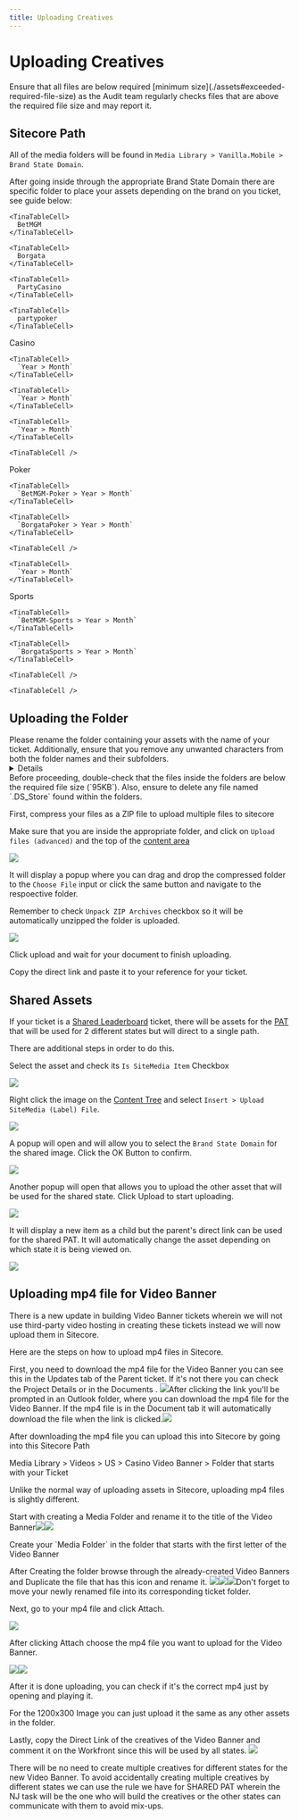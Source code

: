 ```yaml
---
title: Uploading Creatives
---
```


# Uploading Creatives

<Admonition type="tip" title="File Sizes">
  Ensure that all files are below required [minimum size](./assets#exceeded-required-file-size) as the Audit team regularly checks files that are above the required file size and may report it.
</Admonition>

## Sitecore Path

All of the media folders will be found in `Media Library > Vanilla.Mobile > Brand State Domain`.

After going inside through the appropriate Brand State Domain there are specific folder to place your assets depending on the brand on you ticket, see guide below:

<TinaTable topHeader={true} leftHeader={true}>
  <TinaTableRow>
    <TinaTableCell />

    <TinaTableCell>
      BetMGM
    </TinaTableCell>

    <TinaTableCell>
      Borgata
    </TinaTableCell>

    <TinaTableCell>
      PartyCasino
    </TinaTableCell>

    <TinaTableCell>
      partypoker
    </TinaTableCell>
  </TinaTableRow>

  <TinaTableRow>
    <TinaTableCell>
      Casino
    </TinaTableCell>

    <TinaTableCell>
      `Year > Month`
    </TinaTableCell>

    <TinaTableCell>
      `Year > Month`
    </TinaTableCell>

    <TinaTableCell>
      `Year > Month`
    </TinaTableCell>

    <TinaTableCell />
  </TinaTableRow>

  <TinaTableRow>
    <TinaTableCell>
      Poker
    </TinaTableCell>

    <TinaTableCell>
      `BetMGM-Poker > Year > Month`
    </TinaTableCell>

    <TinaTableCell>
      `BorgataPoker > Year > Month`
    </TinaTableCell>

    <TinaTableCell />

    <TinaTableCell>
      `Year > Month`
    </TinaTableCell>
  </TinaTableRow>

  <TinaTableRow>
    <TinaTableCell>
      Sports
    </TinaTableCell>

    <TinaTableCell>
      `BetMGM-Sports > Year > Month`
    </TinaTableCell>

    <TinaTableCell>
      `BorgataSports > Year > Month`
    </TinaTableCell>

    <TinaTableCell />

    <TinaTableCell />
  </TinaTableRow>
</TinaTable>

## Uploading the Folder

<Admonition type="note" title="Renaming your folder">
  Please rename the folder containing your assets with the name of your ticket. Additionally, ensure that you remove any unwanted characters from both the folder names and their subfolders.

  <Details summary="List of Unwanted Characters">
    ```
    / (Forward slash)
    \ (Backward slash)
    : (Colon)
    (Asterisk)
    ? (Question mark)
    " (Double quote)
    < (Less than)
    > (Greater than)
    | (Pipe)
    % (Percent)
    & (Ampersand)
    { (Left curly brace)
    } (Right curly brace)
    \ (Backslash)
    @ (At symbol)
    $ (Dollar sign)
    ! (Exclamation mark)
    ' (Single quote)
    ` (Backtick)
    = (Equal sign)
    (Plus sign)
    [ (Left square bracket)
    ] (Right square bracket)
    ```
  </Details>
</Admonition>

<Admonition type="warning" title="Note">
  Before proceeding, double-check that the files inside the folders are below the required file size (`95KB`). Also, ensure to delete any file named `.DS_Store` found within the folders.
</Admonition>

First, compress your files as a ZIP file to upload multiple files to sitecore

Make sure that you are inside the appropriate folder, and click on `Upload files (advanced)` and the top of the [content area](https://doc.sitecore.com/xp/en/users/100/sitecore-experience-platform/the-content-editor.html#:~\:text=contains%20no%20subitems.-,The%20content%20area,-The%20content%20area)

![](https://res.cloudinary.com/dlfu36fiw/image/upload/v1709887527/builds/assets/fzj6fjqqdcsjf7ps3fyf.png)

It will display a popup where you can drag and drop the compressed folder to the `Choose File` input or click the same button and navigate to the respoective folder.

Remember to check `Unpack ZIP Archives` checkbox so it will be automatically unzipped the folder is uploaded.

![](https://res.cloudinary.com/dlfu36fiw/image/upload/v1709887527/builds/assets/j118nghfyuluve3pdbrv.png)

Click upload and wait for your document to finish uploading.

Copy the direct link and paste it to your reference for your ticket.

## Shared Assets

If your ticket is a [Shared Leaderboard](#) ticket, there will be assets for the [PAT](#) that will be used for 2 different states but will direct to a single path.

There are additional steps in order to do this.

Select the asset and check its `Is SiteMedia Item` Checkbox

![](https://res.cloudinary.com/dlfu36fiw/image/upload/v1709887456/builds/assets/b7oc26dv17nmnp95cwdf.png)

Right click the image on the [Content Tree](https://doc.sitecore.com/xp/en/users/100/sitecore-experience-platform/the-content-editor.html#:~\:text=something%20like%20this%3A-,The%20content%20tree,-One%20of%20the) and select `Insert > Upload SiteMedia (Label) File`.

![](https://res.cloudinary.com/dlfu36fiw/image/upload/v1709887456/builds/assets/pfqq2r19pddck6xnztlt.png)

A popup will open and will allow you to select the `Brand State Domain` for the shared image. Click the OK Button to confirm.

![](https://res.cloudinary.com/dlfu36fiw/image/upload/v1709887460/builds/assets/qp50kpqop9obgj3rjhqk.png)

Another popup will open that allows you to upload the other asset that will be used for the shared state. Click Upload to start uploading.

![](https://res.cloudinary.com/dlfu36fiw/image/upload/v1709887526/builds/assets/mcwovwlc8jyi1tnwqiwi.png)

It will display a new item as a child but the parent's direct link can be used for the shared PAT. It will automatically change the asset depending on which state it is being viewed on.

![](https://res.cloudinary.com/dlfu36fiw/image/upload/v1709887526/builds/assets/mofz8289rzl8r0imjhhq.png)

## Uploading mp4 file for Video Banner

There is a new update in building Video Banner tickets wherein we will not use third-party video hosting in creating these tickets instead we will now upload them in Sitecore.

Here are the steps on how to upload mp4 files in Sitecore.

First, you need to download the mp4 file for the Video Banner you can see this in the Updates tab of the Parent ticket. If it's not there you can check the Project Details or in the Documents . ![](https://res.cloudinary.com/dlfu36fiw/image/upload/v1723184827/updates/video-banner-mp4-upload/linkimg_tcpv3v.jpg)After clicking the link you'll be prompted in an Outlook folder, where you can download the mp4 file for the Video Banner. If the mp4 file is in the Document tab it will automatically download the file when the link is clicked.![](https://res.cloudinary.com/dlfu36fiw/image/upload/v1723185095/updates/video-banner-mp4-upload/mp4download_acqj5x.jpg)

After downloading the mp4 file you can upload this into Sitecore by going into this Sitecore Path

<Admonition type="note" title="Sitecore Path">
  Media Library > Videos > US > Casino Video Banner > Folder that starts with your Ticket
</Admonition>

Unlike the normal way of uploading assets in Sitecore, uploading mp4 files is slightly different.

Start with creating a Media Folder and rename it to the title of the Video Banner![](https://res.cloudinary.com/dlfu36fiw/image/upload/v1723186099/updates/video-banner-mp4-upload/step1_n87qhz.jpg)![](https://res.cloudinary.com/dlfu36fiw/image/upload/v1723186310/updates/video-banner-mp4-upload/step1.1_ykb5kl.jpg)

<Admonition type="note" title="Note">
  Create your `Media Folder` in the folder that starts with the first letter of the Video Banner
</Admonition>

After Creating the folder browse through the already-created Video Banners and Duplicate the file that has this icon and rename it. ![](https://res.cloudinary.com/dlfu36fiw/image/upload/v1723186755/updates/video-banner-mp4-upload/musicnoteicon_d0nwgc.jpg)![](https://res.cloudinary.com/dlfu36fiw/image/upload/v1723186573/updates/video-banner-mp4-upload/step2_ok0nmg.jpg)![](https://res.cloudinary.com/dlfu36fiw/image/upload/v1723186575/updates/video-banner-mp4-upload/step2.1_hbworf.jpg)Don't forget to move your newly renamed file into its corresponding ticket folder.

Next, go to your mp4 file and click Attach.

![](https://res.cloudinary.com/dlfu36fiw/image/upload/v1723187236/updates/video-banner-mp4-upload/step3_qvypbn.jpg)

After clicking Attach choose the mp4 file you want to upload for the Video Banner.

![](https://res.cloudinary.com/dlfu36fiw/image/upload/v1723187229/updates/video-banner-mp4-upload/step3.1_nileni.jpg)![](https://res.cloudinary.com/dlfu36fiw/image/upload/v1723187232/updates/video-banner-mp4-upload/step3.2_sh7ax8.jpg)

After it is done uploading, you can check if it's the correct mp4 just by opening and playing it. 

For the 1200x300 Image you can just upload it the same as any other assets in the folder.

Lastly, copy the Direct Link of the creatives of the Video Banner and comment it on the Workfront since this will be used by all states. ![](https://res.cloudinary.com/dlfu36fiw/image/upload/v1723187819/updates/video-banner-mp4-upload/comment_wcsl3x.jpg)

<Admonition type="note" title="Note">
  There will be no need to create multiple creatives for different states for the new Video Banner. To avoid accidentally creating multiple creatives by different states we can use the rule we have for SHARED PAT wherein the NJ task will be the one who will build the creatives or the other states can communicate with them to avoid mix-ups.
</Admonition>
